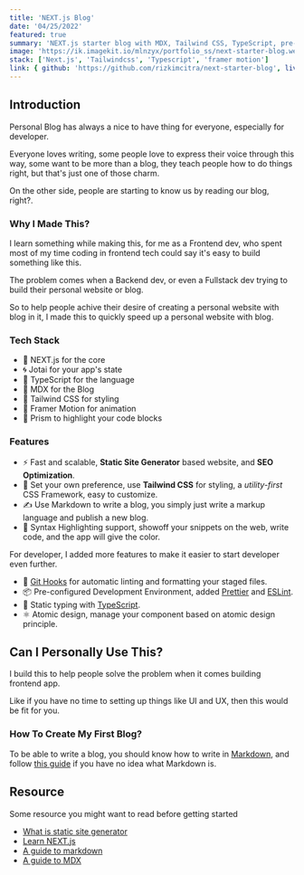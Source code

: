 ```yaml
---
title: 'NEXT.js Blog'
date: '04/25/2022'
featured: true
summary: 'NEXT.js starter blog with MDX, Tailwind CSS, TypeScript, pre-configured Development Environment.'
image: 'https://ik.imagekit.io/mlnzyx/portfolio_ss/next-starter-blog.webp'
stack: ['Next.js', 'Tailwindcss', 'Typescript', 'framer motion']
link: { github: 'https://github.com/rizkimcitra/next-starter-blog', live: 'https://starter-blog.ahnafnafee.dev/' }
---
```


## Introduction

Personal Blog has always a nice to have thing for everyone, especially for developer.

Everyone loves writing, some people love to express their voice through this way, some want to be more than a blog, they teach people how to do things right, but that's just one of those charm.

On the other side, people are starting to know us by reading our blog, right?.

### Why I Made This?

I learn something while making this, for me as a Frontend dev, who spent most of my time coding in frontend tech could say it's easy to build something like this.

The problem comes when a Backend dev, or even a Fullstack dev trying to build their personal website or blog.

So to help people achive their desire of creating a personal website with blog in it, I made this to quickly speed up a personal website with blog.

### Tech Stack

- 👾 NEXT.js for the core
- 🌀 Jotai for your app's state
- 🧰 TypeScript for the language
- 📝 MDX for the Blog
- 💅 Tailwind CSS for styling
- 🌠 Framer Motion for animation
- 💎 Prism to highlight your code blocks

### Features

- ⚡ Fast and scalable, **Static Site Generator** based website, and **SEO Optimization**.
- 🎯 Set your own preference, use **Tailwind CSS** for styling, a _utility-first_ CSS Framework, easy to customize.
- ✍ Use Markdown to write a blog, you simply just write a markup language and publish a new blog.
- 💎 Syntax Highlighting support, showoff your snippets on the web, write code, and the app will give the color.

For developer, I added more features to make it easier to start developer even further.

- 🐶 [Git Hooks](https://typicode.github.io/husky/ 'Husky official website') for automatic linting and formatting your staged files.
- 📦 Pre-configured Development Environment, added [Prettier](https://prettier.io/ 'prettier') and [ESLint](https://eslint.org/ 'eslint').
- 🔐 Static typing with [TypeScript](https://www.typescriptlang.org/ 'typescript').
- ⚛️ Atomic design, manage your component based on atomic design principle.

## Can I Personally Use This?

I build this to help people solve the problem when it comes building frontend app.

Like if you have no time to setting up things like UI and UX, then this would be fit for you.

### How To Create My First Blog?

To be able to write a blog, you should know how to write in [Markdown](https://en.wikipedia.org/wiki/Markdown/ 'What is markdown'), and follow [this guide](https://www.markdownguide.org/ 'Markdown Guide') if you have no idea what Markdown is.

## Resource

Some resource you might want to read before getting started

- [What is static site generator](https://www.netlify.com/blog/2020/04/14/what-is-a-static-site-generator-and-3-ways-to-find-the-best-one/ 'what is static site generator')
- [Learn NEXT.js](https://nextjs.org/learn/foundations/about-nextjs?utm_source=next-site&utm_medium=nav-cta&utm_campaign=next-website 'learn next.js')
- [A guide to markdown](https://www.markdownguide.org/ 'guide to markdown')
- [A guide to MDX](https://mdxjs.com/guides/ 'guide to mdx')
